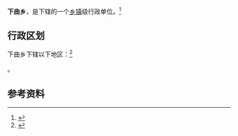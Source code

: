 {{中国乡级行政区|54/24/24/207/000}}

'''下曲乡'''，是{{PRC admin/fullname|54/24/24/207/000|3}}下辖的一个[[乡镇|乡镇]]级行政单位。<ref>{{PRC admin/ref sgc|{{PRC admin/parent|54/24/24/207/000}}}}</ref>

== 行政区划 ==

下曲乡下辖以下地区：<ref>{{PRC admin/ref sgc|54/24/24/207/000}}</ref>

{{PRC admin/children|54/24/24/207/000}}。

== 参考资料 ==

{{reflist}}

{{行政区划小作品}}
{{PRC admin/navcat|54/24/24/207/000}}
